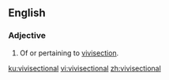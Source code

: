 ==English==

===Adjective===
{{head|en|adjective}}

# Of or pertaining to [[vivisection]].

[[ku:vivisectional]]
[[vi:vivisectional]]
[[zh:vivisectional]]